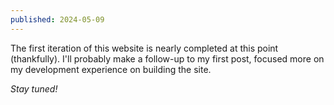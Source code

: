 ```yaml
---
published: 2024-05-09
---
```


The first iteration of this website is nearly completed at this point (thankfully). I'll probably make a follow-up to my first post, focused more on my development experience on building the site.

_Stay tuned!_

